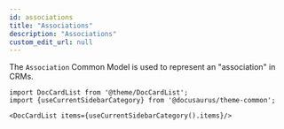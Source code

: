 ```yaml
---
id: associations
title: "Associations"
description: "Associations"
custom_edit_url: null
---
```




The `Association` Common Model is used to represent an "association" in CRMs.



```mdx-code-block
import DocCardList from '@theme/DocCardList';
import {useCurrentSidebarCategory} from '@docusaurus/theme-common';

<DocCardList items={useCurrentSidebarCategory().items}/>
```
      
